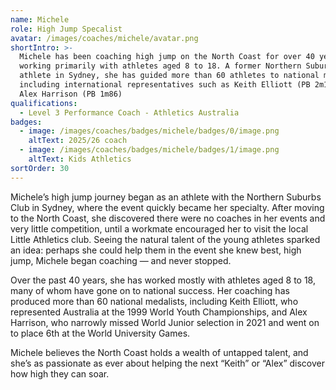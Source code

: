 ```yaml
---
name: Michele
role: High Jump Specalist
avatar: /images/coaches/michele/avatar.png
shortIntro: >-
  Michele has been coaching high jump on the North Coast for over 40 years,
  working primarily with athletes aged 8 to 18. A former Northern Suburbs Club
  athlete in Sydney, she has guided more than 60 athletes to national medals,
  including international representatives such as Keith Elliott (PB 2m10) and
  Alex Harrison (PB 1m86)
qualifications:
  - Level 3 Performance Coach - Athletics Australia
badges:
  - image: /images/coaches/badges/michele/badges/0/image.png
    altText: 2025/26 coach
  - image: /images/coaches/badges/michele/badges/1/image.png
    altText: Kids Athletics
sortOrder: 30
---
```


Michele’s high jump journey began as an athlete with the Northern Suburbs Club in Sydney, where the event quickly became her specialty. After moving to the North Coast, she discovered there were no coaches in her events and very little competition, until a workmate encouraged her to visit the local Little Athletics club. Seeing the natural talent of the young athletes sparked an idea: perhaps she could help them in the event she knew best, high jump, Michele began coaching — and never stopped.

Over the past 40 years, she has worked mostly with athletes aged 8 to 18, many of whom have gone on to national success. Her coaching has produced more than 60 national medalists, including Keith Elliott, who represented Australia at the 1999 World Youth Championships, and Alex Harrison, who narrowly missed World Junior selection in 2021 and went on to place 6th at the World University Games.

Michele believes the North Coast holds a wealth of untapped talent, and she’s as passionate as ever about helping the next “Keith” or “Alex” discover how high they can soar.
